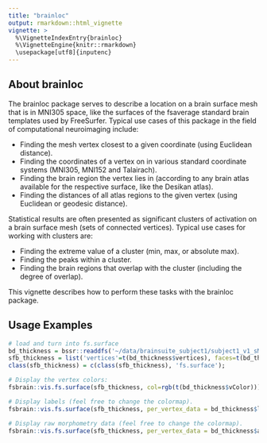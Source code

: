 ```yaml
---
title: "brainloc"
output: rmarkdown::html_vignette
vignette: >
  %\VignetteIndexEntry{brainloc}
  %\VignetteEngine{knitr::rmarkdown}
  \usepackage[utf8]{inputenc}
---
```


## About brainloc

The brainloc package serves to describe a location on a brain surface mesh that is in MNI305 space, like the surfaces of the fsaverage standard brain templates used by FreeSurfer. Typical use cases of this package in the field of computational neuroimaging include:

* Finding the mesh vertex closest to a given coordinate (using Euclidean distance).
* Finding the coordinates of a vertex on in various standard coordinate systems (MNI305, MNI152 and Talairach).
* Finding the brain region the vertex lies in (according to any brain atlas available for the respective surface, like the Desikan atlas).
* Finding the distances of all atlas regions to the given vertex (using Euclidean or geodesic distance).

Statistical results are often presented as significant clusters of activation on a brain surface mesh (sets of connected vertices). Typical use cases for working with clusters are:

* Finding the extreme value of a cluster (min, max, or absolute max).
* Finding the peaks within a cluster.
* Finding the brain regions that overlap with the cluster (including the degree of overlap).

This vignette describes how to perform these tasks with the brainloc package.

## Usage Examples

```r
# load and turn into fs.surface
bd_thickness = bssr::readdfs('~/data/brainsuite_subject1/subject1_v1_sMRI.pvc-thickness_0-6mm.right.mid.cortex.dfs');
sfb_thickness = list('vertices'=t(bd_thickness$vertices), faces=t(bd_thickness$faces)+1L);
class(sfb_thickness) = c(class(sfb_thickness), 'fs.surface');

# Display the vertex colors:
fsbrain::vis.fs.surface(sfb_thickness, col=rgb(t(bd_thickness$vColor)));        

# Display labels (feel free to change the colormap).
fsbrain::vis.fs.surface(sfb_thickness, per_vertex_data = bd_thickness$labels);  

# Display raw morphometry data (feel free to change the colormap).
fsbrain::vis.fs.surface(sfb_thickness, per_vertex_data = bd_thickness$attributes);        
```

